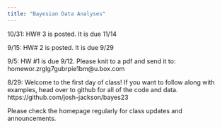 ```yaml
---
title: "Bayesian Data Analyses"
---
```


10/31: HW# 3 is posted. It is due 11/14

9/15: HW# 2 is posted. It is due 9/29

9/5: HW #1 is due 9/12. Please knit to a pdf and send it to: homewor.zrglg7gubrpie1bm\@u.box.com

8/29: Welcome to the first day of class! If you want to follow along with examples, head over to github for all of the code and data. https://github.com/josh-jackson/bayes23

Please check the homepage regularly for class updates and announcements.

